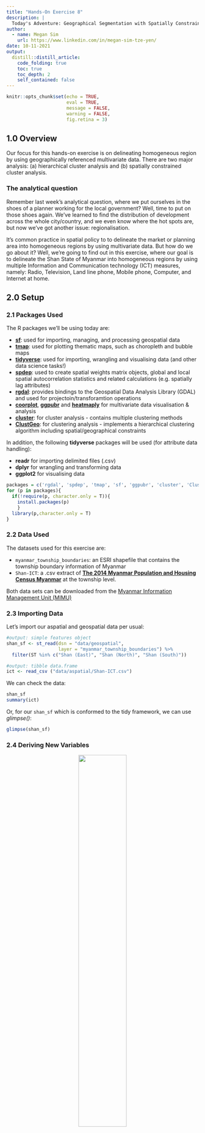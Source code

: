 ```yaml
---
title: "Hands-On Exercise 8"
description: |
  Today's Adventure: Geographical Segmentation with Spatially Constrained Clustering Techniques! We'll learn how to perform both geographical segmentation and cluster analysis - as well as to visusalise those results `r emo::ji("flexed_biceps")` 
author:
  - name: Megan Sim
    url: https://www.linkedin.com/in/megan-sim-tze-yen/
date: 10-11-2021
output:
  distill::distill_article:
    code_folding: true
    toc: true
    toc_depth: 2
    self_contained: false
---
```



```r
knitr::opts_chunk$set(echo = TRUE, 
                      eval = TRUE,
                      message = FALSE,
                      warning = FALSE,
                      fig.retina = 3)
```

## 1.0 Overview

Our focus for this hands-on exercise is on delineating homogeneous region by using geographically referenced multivariate data. There are two major analysis: (a) hierarchical cluster analysis and (b) spatially constrained cluster analysis.

### The analytical question 

Remember last week's analytical question, where we put ourselves in the shoes of a planner working for the local government? Well, time to put on those shoes again. We've learned to find the distribution of development across the whole city/country, and we even know where the hot spots are, but now we've got another issue: regionalisation.

It's common practice in spatial policy to to delineate the market or planning area into homogeneous regions by using multivariate data. But how do we go about it? Well, we're going to find out in this exercise, where our goal is to delineate the Shan State of Myanmar into homogeneous regions by using multiple Information and Communication technology (ICT) measures, namely: Radio, Television, Land line phone, Mobile phone, Computer, and Internet at home.  

## 2.0 Setup

### 2.1 Packages Used

The R packages we'll be using today are:

- [**sf**](https://cran.r-project.org/web/packages/sf/index.html): used for importing, managing, and processing geospatial data
- [**tmap**](https://cran.r-project.org/web/packages/tmap/index.html): used for plotting thematic maps, such as choropleth and bubble maps
- [**tidyverse**](https://www.tidyverse.org/): used for importing, wrangling and visualising data (and other data science tasks!)
- [**spdep**](https://cran.r-project.org/web/packages/spdep/index.html): used to create spatial weights matrix objects, global and local spatial autocorrelation statistics and related calculations (e.g. spatially lag attributes)
- [**rgdal**](https://cran.r-project.org/web/packages/rgdal/index.html): provides bindings to the Geospatial Data Analysis Library (GDAL) and used for projectoin/transforamtion operations
- [**coorplot**](https://cran.r-project.org/web/packages/corrplot/vignettes/corrplot-intro.html), [**ggpubr**](https://cran.r-project.org/web/packages/ggpubr/index.html) and [**heatmaply**](https://cran.r-project.org/web/packages/heatmaply/index.html) for multivariate data visualisation & analysis
- [**cluster**](https://cran.r-project.org/web/packages/cluster/): for cluster analysis - contains multiple clustering methods
- [**ClustGeo**](https://cran.r-project.org/web/packages/ClustGeo/vignettes/intro_ClustGeo.html): for clustering analysis - implements a hierarchical clustering algorithm including spatial/geographical constraints

In addition, the following **tidyverse** packages will be used (for attribute data handling):

- **readr** for importing delimited files (.csv)
- **dplyr** for wrangling and transforming data
- **ggplot2** for visualising data

```r
packages = c('rgdal', 'spdep', 'tmap', 'sf', 'ggpubr', 'cluster', 'ClustGeo', 'factoextra', 'NbClust', 'heatmaply', 'corrplot', 'psych', 'tidyverse')
for (p in packages){
  if(!require(p, character.only = T)){
    install.packages(p)
    }
  library(p,character.only = T)
}
```

### 2.2 Data Used
The datasets used for this exercise are:

- `myanmar_township_boundaries`: an ESRI shapefile that contains the township boundary information of Myanmar
- `Shan-ICT`: a .csv extract of [**The 2014 Myanmar Population and Housing Census Myanmar**](https://myanmar.unfpa.org/en/publications/2014-population-and-housing-census-myanmar-data-sheet) at the township level.

Both data sets can be downloaded from the [Myanmar Information Management Unit (MIMU)](http://themimu.info/) 

### 2.3 Importing Data
Let's import our aspatial and geospatial data per usual:

```r
#output: simple features object
shan_sf <- st_read(dsn = "data/geospatial", 
                   layer = "myanmar_township_boundaries") %>%
  filter(ST %in% c("Shan (East)", "Shan (North)", "Shan (South)"))

#output: tibble data.frame
ict <- read_csv ("data/aspatial/Shan-ICT.csv")
```

We can check the data:

```r
shan_sf
summary(ict)
```

Or, for our `shan_sf` which is conformed to the tidy framework, we can use *glimpse()*:

```r
glimpse(shan_sf)
```

### 2.4 Deriving New Variables

<center>
![](https://imgs.xkcd.com/comics/heatmap.png){width=50%}
</center>

Still remember this comic from our [In-Class Exercise 03](https://is415-msty.netlify.app/posts/2021-09-02-in-class-exercise-3/)? As our friends at xkcd put it, the population is not evenly distributed across the map. As such, counting-based map distributions maps roughly start representing the population instead of our topic of interest. In other words, in context of our data, townships with relatively higher total number of households will also have a higher number of households who own radios, TVs, etc. You can refer to the choropleth map comparison in section 3.2 below for an illustration of this point. 

Anyways, absolute values are obviously biased towards the underlying total number of households, which isn't what we want! `r emo::ji("pensive_face")` Since we can't use the absolute values, what should we do? 

Never fear! We'll derive the penetration rate of each ICT variable and use that instead:

```r
ict_derived <- ict %>%
  mutate(`RADIO_PR` = `Radio`/`Total households`*1000) %>%
  mutate(`TV_PR` = `Television`/`Total households`*1000) %>%
  mutate(`LLPHONE_PR` = `Land line phone`/`Total households`*1000) %>%
  mutate(`MPHONE_PR` = `Mobile phone`/`Total households`*1000) %>%
  mutate(`COMPUTER_PR` = `Computer`/`Total households`*1000) %>%
  mutate(`INTERNET_PR` = `Internet at home`/`Total households`*1000) %>%
  rename(`DT_PCODE` =`District Pcode`,`DT`=`District Name`,
         `TS_PCODE`=`Township Pcode`, `TS`=`Township Name`,
         `TT_HOUSEHOLDS`=`Total households`,
         `RADIO`=`Radio`, `TV`=`Television`, 
         `LLPHONE`=`Land line phone`, `MPHONE`=`Mobile phone`,
         `COMPUTER`=`Computer`, `INTERNET`=`Internet at home`) 
```

Let's review the summary statistics of the newly derived penetration rates:

```r
summary(ict_derived)
```

Six new fields have been added into the data.frame: `RADIO_PR`, `TV_PR`, `LLPHONE_PR`, `MPHONE_PR`, `COMPUTER_PR`, and `INTERNET_PR`.

### 2.5 Data Preparation

Let's perform a relational join to update the attribute data of `shan_sf` (geospatial) with the attribute fields of our `ict_dervied` data.frame object (aspatial). We'll do this with *left_join()*:

```r
#output: the data fields from ict_derived are now updated into the data frame of shan_sf
shan_sf <- left_join(shan_sf, 
                     ict_derived, 
                     by=c("TS_PCODE"="TS_PCODE"))
```

## 3.0 Exploratory Data Analysis (EDA)

### 3.1 EDA using statistical graphics

Let's conduct EDA to find the distribution of variables. One great visualisation method is to use a histogram, which easily identifies the overall distribution/skewness of the data values (i.e. left skew, right skew or normal distribution). We'll use `RADIO`:

```r
ggplot(data=ict_derived, 
       aes(x=`RADIO`)) +
  geom_histogram(bins=20, 
                 color="black", 
                 fill="light blue")
```

Meanwhile, if we'd like to detect outliers, we should look to boxplot:

```r
ggplot(data=ict_derived, 
       aes(x=`RADIO`)) +
  geom_boxplot(color="black", 
               fill="light blue")
```

Let's also plot the distribution of the newly derived variables. We'll use `RADIO_PR`:

```r
ggplot(data=ict_derived, 
       aes(x=`RADIO_PR`)) +
  geom_histogram(bins=20, 
                 color="black", 
                 fill="light blue")
```

```r
ggplot(data=ict_derived, 
       aes(x=`RADIO_PR`)) +
  geom_boxplot(color="black", 
               fill="light blue")
```

As we can see, the histogram for our original variable `RADIO` is right-skewed, with extremely far-out outliers (over six times the amount at 50th perenctile!) which means an extensive range. On the flip side, `RADIO_PR` has a relatively normal distribution that is slightly right-skewed, and its range is far more contained. Also notice the difference in the range of the 25th-to-50th percentile, and 50th-to-75th percentile for both: `RADIO` has the latter being significantly longer in range than the former, while `RADIO_PR` has them around the same length.

Let's use multiple histograms to reveal the distribution of the selected variables in the *ict_derived* data.frame:

```r
radio <- ggplot(data=ict_derived, 
             aes(x= `RADIO_PR`)) +
  geom_histogram(bins=20, 
                 color="black", 
                 fill="light blue")
tv <- ggplot(data=ict_derived, 
             aes(x= `TV_PR`)) +
  geom_histogram(bins=20, 
                 color="black", 
                 fill="light blue")
llphone <- ggplot(data=ict_derived, 
             aes(x= `LLPHONE_PR`)) +
  geom_histogram(bins=20, 
                 color="black", 
                 fill="light blue")
mphone <- ggplot(data=ict_derived, 
             aes(x= `MPHONE_PR`)) +
  geom_histogram(bins=20, 
                 color="black", 
                 fill="light blue")
computer <- ggplot(data=ict_derived, 
             aes(x= `COMPUTER_PR`)) +
  geom_histogram(bins=20, 
                 color="black", 
                 fill="light blue")
internet <- ggplot(data=ict_derived, 
             aes(x= `INTERNET_PR`)) +
  geom_histogram(bins=20, 
                 color="black", 
                 fill="light blue")
ggarrange(radio, tv, llphone, mphone, computer, internet, ncol = 3, nrow = 2)
```

Introducing the [*ggarange()*](https://rpkgs.datanovia.com/ggpubr/reference/ggarrange.html) function of the [**ggpubr**](https://rpkgs.datanovia.com/ggpubr/index.html) package! It's used to group the histograms together.

### 3.2 EDA using choropleth map

Let's use a choropleth map to have a look at the distribution of the Radio penetration rate of Shan State (at township level):

```r
qtm(shan_sf, "RADIO_PR")
```

Now, let's compare `RADIO` to `RADIO_PR`. We'll start by looking at the dsitribution of total number of households and number of radios:

In fact, let's illustrate that point:

```r
TT_HOUSEHOLDS.map <- tm_shape(shan_sf) + 
  tm_fill(col = "TT_HOUSEHOLDS",
          n = 5,
          style = "jenks", 
          title = "Total households") + 
  tm_borders(alpha = 0.5) 
RADIO.map <- tm_shape(shan_sf) + 
  tm_fill(col = "RADIO",
          n = 5,
          style = "jenks",
          title = "Number Radio ") + 
  tm_borders(alpha = 0.5) 
tmap_arrange(TT_HOUSEHOLDS.map, RADIO.map,
             asp=NA, ncol=2)
```

Notice that townships with relatively larger number of households also have a relatively higher number of radio ownership. Now, let's look at the distribution of total number of households and Radio penetration rate:

```r
tm_shape(shan_sf) +
    tm_polygons(c("TT_HOUSEHOLDS", "RADIO_PR"),
                style="jenks") +
    tm_facets(sync = TRUE, ncol = 2) +
  tm_legend(legend.position = c("right", "bottom"))+
  tm_layout(outer.margins=0, asp=0)
```

There's a marked difference between that `RADIO` choropleth map and the `RADIO_PR` one: instead of having high densities of radio ownership in the same areas with high levels of households (mostly in the Central areas of the map), we see the more representative penetration rate (where the highest density is in the extremities of the map, one in the North, one in the West and one in the East).

### 3.3 Correlation Analysis

Before we perform cluster analysis, we need to perform correlation analysis so as to ensure that the cluster variables are not highly correlated. "Why?" Well - each variable gets a different weight in cluster analysis. But if you have two variables that are highly correlated (aka collinear) - the concept they represent is effectively similar, and that concept gets twice the weight as other variables since it has two contributor variables. Our solution would hence be skewed towards that concept, which is undesirable. You can read more about it on [this article](https://www.greenbook.org/marketing-research/cluster-analysis).

<center>
![](images/recommended_reading.png){width=90%}
</center>

We'll use use [*corrplot.mixed()*](https://cran.r-project.org/web/packages/corrplot/corrplot.pdf) function of the [**corrplot**](https://cran.r-project.org/web/packages/corrplot/vignettes/corrplot-intro.html) package to visualise and analyse the correlation of the input variables.

```r
cluster_vars.cor = cor(ict_derived[,12:17])
corrplot.mixed(cluster_vars.cor,
         lower = "ellipse", 
               upper = "number",
               tl.pos = "lt",
               diag = "l",
               tl.col = "black")
```

The correlation plot above shows that `COMPUTER_PR` and `INTERNET_PR` are highly correlated, which makes sense considering that a good portion of internet users access it through desktops and laptops. Knowing this, we should only use one of them in the cluster analysis instead of both.

##  4.0 Hierarchy Cluster Analysis

### 4.1 Extrating clustering variables

Firstly, we'll extract the clustering variables from the `shan_sf`:

```r
cluster_vars <- shan_sf %>%
  st_set_geometry(NULL) %>%
  select("TS.x", "RADIO_PR", "TV_PR", "LLPHONE_PR", "MPHONE_PR", "COMPUTER_PR")
head(cluster_vars,10)
```

Note that the final clustering variables list does not include variable `INTERNET_PR` - as we've found from our 3.3 Correlation Analysis, it's highly correlated with the variable `COMPUTER_PR`, so we're using the latter only.

Next, we need to change the rows by township name instead of row number: 

```r
row.names(cluster_vars) <- cluster_vars$"TS.x"
head(cluster_vars,10)
```

Success! The row number has been replaced into the township name.

From there, let's delete the TS.x field:

```r
shan_ict <- select(cluster_vars, c(2:6))
head(shan_ict, 10)
```

### 4.2 Data Standardisation

When multiple variables are used, we'd normally see a difference in the range of their values. However, our analysis will tend to be biased to variables with larger values. To illustrate this point...

Imagine that we're trying to determine a person's level of wealth, and we have the variables "money in their wallet" and "number of houses they own".

<center>
![](images/personA_personB.png){width=80%}
</center>

Person A has \$100 in their wallet, owns 5 houses. Person B has \$10,000 in their wallet, owns 1 house. 

As humans, our first thought might be "how does Person A afford 5 houses!?" - we *know* that having more houses is a better indicator wealth than cash. But our analysis only looks at the difference - "a difference of 9,900 is more significant than a difference of 4" - and then assign a greater weight to "money in their wallet". 

As such, to prevent such a case from happening, we'll need to standardise the input variables.

#### 4.2.1 Min-Max standardisation

We'll use *normalize()* of the [*heatmaply*](https://cran.r-project.org/web/packages/heatmaply/index.html) package to standardise using the Min-Max method, and display the summary statistics with *summary()*.

```r
shan_ict.std <- normalize(shan_ict)
summary(shan_ict.std)
```

Note that the values range of the Min-max standardised clustering variables are 0-1 now. 

#### 4.2.2 Z-score standardisation

For Z-score standardisation, we assume all variables come from some normal distribution. If we know otherwise, it should not be used. We'll use [*scale()*](https://www.rdocumentation.org/packages/base/versions/3.6.2/topics/scale) of Base R to perform Z-score standardisation. We'll also use [*describe()*](https://www.rdocumentation.org/packages/Hmisc/versions/4.4-0/topics/describe) of [**psych**]( https://cran.r-project.org/web/packages/psych/index.html) package instead of *summary()* since it provides the standard deviation.

```r
shan_ict.z <- scale(shan_ict)
describe(shan_ict.z)
```

Note that the mean and standard deviation of the Z-score standardised clustering variables are 0 and 1 respectively.

#### 4.2.3 Visualising the standardised clustering variables

Other than reviewing the summary statistics of the standardised clustering variables, let's visualise their distribution graphical as well!

```r
r <- ggplot(data=ict_derived, 
             aes(x= `RADIO_PR`)) +
  geom_histogram(bins=20, 
                 color="black", 
                 fill="light blue")
shan_ict_s_df <- as.data.frame(shan_ict.std)
s <- ggplot(data=shan_ict_s_df, 
       aes(x=`RADIO_PR`)) +
  geom_histogram(bins=20, 
                 color="black", 
                 fill="light blue") +
  ggtitle("Min-Max Standardisation")
shan_ict_z_df <- as.data.frame(shan_ict.z)
z <- ggplot(data=shan_ict_z_df, 
       aes(x=`RADIO_PR`)) +
  geom_histogram(bins=20, 
                 color="black", 
                 fill="light blue") +
  ggtitle("Z-score Standardisation")
ggarrange(r, s, z,
          ncol = 3,
          nrow = 1)
```

Did you notice? `r emo::ji("light_bulb")` The overall distribution of the clustering variables will change after the data standardisation. However, **take note** that we should **NOT** perform data standardisation if the values range of the clustering variables isn't very large.  

### 4.3 Computing proximity matrix

Let's compute the proximity matrix by using [*dist()*](https://stat.ethz.ch/R-manual/R-devel/library/stats/html/dist.html) of R. *dist()* supports six distance proximity calculations:

- euclidean
- maximum
- manhattan
- canberra
- binary
- minkowski

*The default is euclidean proximity matrix.*

Here, we'll compute the proximity matrix using *euclidean* method:

```r
proxmat <- dist(shan_ict, method = 'euclidean')
```

Let's inspect the content of `proxmat`:

```r
proxmat
```

### 4.4 Computing hierarchical clustering

While there are several packages which provide hierarchical clustering functions, in this exercise, we'll be introducing the [*hclust()*](https://stat.ethz.ch/R-manual/R-devel/library/stats/html/hclust.html) function of R stats. It employs the agglomeration method to compute the cluster, and supports 8 clustering algorithms: ward.D, ward.D2, single, complete, average(UPGMA), mcquitty(WPGMA), median(WPGMC) and centroid(UPGMC).

We'll try the ward.D method for our hierarchcial cluster analysis:

```r
# output: hclust class object which describes the tree produced by the clustering process
hclust_ward <- hclust(proxmat, method = 'ward.D')
```

We can then *plot()* the tree:

```r
plot(hclust_ward, cex = 0.6)
```

### 4.5 Selecting the optimal clustering algorithm

One of the main challenges of hierarchical clustering is how to identify stronger clustering structures. To address this, we use the [*agnes()*](https://www.rdocumentation.org/packages/cluster/versions/2.1.0/topics/agnes) function of the [**cluster**](https://cran.r-project.org/web/packages/cluster/) package. It functions like *hclust* but with the added benefit of the agglomerative coefficient, which measures the amount of clustering structure found, with Values closer to 1 suggesting a strong clustering structure.

Let's compute the agglomerative coefficients of all hierarchical clustering algorithms to see which ones has the strongest clsutering structure!

```r
m <- c( "average", "single", "complete", "ward")
names(m) <- c( "average", "single", "complete", "ward")
ac <- function(x) {
  agnes(shan_ict, method = x)$ac
}
map_dbl(m, ac)
```

DING-DING-DING! We have a winner: Ward’s method provides the strongest clustering structure among the four methods assessed. Hence, only Ward's method will be used in the subsequent analysis.

### 4.6 Determining Optimal Clusters

Another technical challenge faced when performing clustering analysis is how to determine the optimal clusters to retain. There are [three](https://www.datanovia.com/en/lessons/determining-the-optimal-number-of-clusters-3-must-know-methods/) commonly used methods to determine the optimal clusters:

- [Elbow Method](https://en.wikipedia.org/wiki/Elbow_method_(clustering))
- [Average Silhouette Method](https://www.sciencedirect.com/science/article/pii/0377042787901257?via%3Dihub)
- [Gap Statistic Method](https://statweb.stanford.edu/~gwalther/gap)

For this exercise, we'll be using the gap statistic method.

#### Gap Statistic Method

The [**gap statistic**](http://www.web.stanford.edu/~hastie/Papers/gap.pdf) compares the total within intra-cluster variation for different values of k with their expected values under null reference distribution of the data. The estimate of the optimal clusters will be the value that maximizes the gap statistic. This also implies that the clustering structure is far away from the random uniform distribution of points.

To compute the gap statistic, we'll use the [*clusGap()*](https://www.rdocumentation.org/packages/cluster/versions/2.1.0/topics/clusGap) function of the [**cluster**](https://cran.r-project.org/web/packages/cluster/index.html) package. We'll also be using the the [*hcut*](https://rpkgs.datanovia.com/factoextra/reference/hcut.html) function from the [**factoextra**](https://rpkgs.datanovia.com/factoextra/index.html) package.  

```r
set.seed(12345)
gap_stat <- clusGap(shan_ict, 
                    FUN = hcut, 
                    nstart = 25, 
                    K.max = 10, 
                    B = 50)
print(gap_stat, method = "firstmax")
```

Next, we'll visualise the plot by using the [*fviz_gap_stat()*](https://rpkgs.datanovia.com/factoextra/reference/fviz_nbclust.html) function of [**factoextra**](https://rpkgs.datanovia.com/factoextra/index.html) package:

```r
fviz_gap_stat(gap_stat)
```

Hmm... as we can see, the recommended number of clusters to retain is 1. But that simply isn't logical - one cluster would mean that the whole map is one big cluster, which defeats the purpose of cluster analysis and segmentation `r emo::ji("worried_face")` 

Looking at the gap statistic graph, the 6-cluster gives the largest gap statistic  - so we'll pick that as our best choice.

### 4.7 Interpreting the dendrograms

What is a dendrogram? In a dendrogram, each leaf corresponds to one observation. As we move up the tree, observations that are similar to each other are combined into branches, which are themselves fused at a higher height.

The height of the fusion, provided on the vertical axis, indicates the (dis)similarity between two observations. The higher the height of the fusion, the less similar the observations are. Take note that conclusions about the proximity of two observations can be drawn only based on the height where branches containing those two observations first are fused. We **cannot** use the proximity of two observations along the horizontal axis as a criteria of their similarity.

Let's try plotting a dendrogram with a border around the selected clusters by using the [*rect.hclust()*](https://stat.ethz.ch/R-manual/R-devel/library/stats/html/rect.hclust.html) function of R stats:

```r
plot(hclust_ward, cex = 0.6)
rect.hclust(hclust_ward, 
            k = 6, 
            # specify border colours for rectangles
            border = 2:5)
```

### 4.8 Visually-driven hierarchical clustering analysis

In this section, we'll be building highly interactive or static cluster heatmaps with the [*heatmaply*](https://cran.r-project.org/web/packages/heatmaply/index.html) package.

#### 4.8.1 Transforming the data frame into a matrix

For heatmaps, our data has to be in a data matrix:

```r
shan_ict_mat <- data.matrix(shan_ict)
```

#### 4.8.2 Plotting interactive cluster heatmap using *heatmaply()*

Now, we'll use the [*heatmaply()*](https://talgalili.github.io/heatmaply/reference/heatmaply.html) function of the [heatmaply](https://talgalili.github.io/heatmaply/index.html) package to build an interactive cluster heatmap:

```r
heatmaply(normalize(shan_ict_mat),
          Colv=NA,
          dist_method = "euclidean",
          hclust_method = "ward.D",
          seriate = "OLO",
          colors = Blues,
          k_row = 6,
          margins = c(NA,200,60,NA),
          fontsize_row = 4,
          fontsize_col = 5,
          main="Geographic Segmentation of Shan State by ICT indicators",
          xlab = "ICT Indicators",
          ylab = "Townships of Shan State"
          )
```

### 4.9 Mapping the clusters formed

Using the [*cutree()*](https://stat.ethz.ch/R-manual/R-devel/library/stats/html/cutree.html) function of Base R, we'll derive 6-cluster model. 

```r
# outputs a list object
groups <- as.factor(cutree(hclust_ward, k=6))
```

Since our output is a list object, we'll need to append it back on `shan_sf` to visualise our clusters. Firstly, we'll convert `groups` into a matrix, then append it onto `shan_sf` with *cbind()*, and while we're at it - we'll rename the `as.matrix.groups` field as `CLUSTER`.

```r
shan_sf_cluster <- cbind(shan_sf, as.matrix(groups)) %>%
  rename(`CLUSTER`=`as.matrix.groups.`)
```

Next, let's have a quick plot of a choropleth map of the clusters formed:

```r
qtm(shan_sf_cluster, "CLUSTER")
```

As we can see from our choropleth map above, the clusters are very fragmented. The tends to be one of the major limitations when non-spatial clustering algorithm (in this case, hierarchical clustering) is used.

## 5.0 Spatially Constrained Clustering - SKATER approach

Well, now that we know what a non-spatial clustering algorithm is like, what about spatial clustering algorithms? In this section, we'll learn how derive spatially constrained cluster by using the [*skater()*](https://r-spatial.github.io/spdep/reference/skater.html) method of the [**spdep**](https://r-spatial.github.io/spdep/index.html) package.


### 5.1 Converting into SpatialPolygonsDataFrame

While our heatmaps needed a matrix format, our SKATER function only supports **sp** objects. As such, we'll  need to convert `shan_sf` into SpatialPolygonsDataFrame with the [*as_Spatial()*](https://r-spatial.github.io/sf/reference/coerce-methods.html) method:

```r
shan_sp <- as_Spatial(shan_sf)
```

### 5.2 Computing Neighbour List

Next, we'll use [poly2nd()](https://r-spatial.github.io/spdep/reference/poly2nb.html) to compute the neighbours list from polygon list:

```r
shan.nb <- poly2nb(shan_sp)
summary(shan.nb)
```

Now, let's get to plotting. Since we can now plot the community area boundaries as well,let's plot that graph on top of the map, like so:

```r
# sets boundaries
plot(shan_sp, 
     border=grey(.5))
# plot the neighbour list object
# coordinates applied to the original SpatialPolygonDataFrame to extract centroids
plot(shan.nb,  
     coordinates(shan_sp), 
     col="blue", 
     add=TRUE)
```

**NOTE**: if you plot the network first and then the boundaries, some of the areas will be clipped. This is because the plotting area is determined by the characteristics of the first plot. In this example, since the boundary map extends further than the graph, we should plot it first.

### 5.3 Computing minimum spanning tree

#### 5.3.1 Calculating edge costs

We'll use [*nbcosts()*](https://r-spatial.github.io/spdep/reference/nbcosts.html) of the **spdep** package to compute the cost of each edge aka the distance between nodes:

```r
lcosts <- nbcosts(shan.nb, shan_ict)
```

This is the notion of a generalised weight for a spatial weights matrix: for each observation, this gives the pairwise dissimilarity between its values on the five variables and the values for the neighbouring observation (from the neighbour list).

Next, let's  incorporate these costs into a weights object the same way we did in the calculation of inverse of distance weights: we'll convert it into a list weights object by specifying the just computed ***lcosts*** as the weights. We'll use [*nb2listw()*](https://r-spatial.github.io/spdep/reference/nb2listw.html), like so:.

```r
# style="B" to make sure that the cost values are not row-standardised
shan.w <- nb2listw(shan.nb, 
                   lcosts, 
                   style="B")
summary(shan.w)
```

#### 5.3.2 Computing minimum spanning tree

We'll compute the minimum spanning tree with [*mstree()*](https://r-spatial.github.io/spdep/reference/mstree.html):

```r
shan.mst <- mstree(shan.w)
```

After computing the MST, we can check its class and dimension:

```r
class(shan.mst)
dim(shan.mst)
```

"Wait a moment, why is the dimension 54 and not 55?" You might be wondering. Don't worry: this happens because the minimum spanning tree consists on n-1 edges (links) in order to traverse all the nodes.

Let's also display the content of `shan.mst`: 

```r
head(shan.mst)
```

Now that we have a rough overview of our MST, it's time to plot! Our goal is to see how the initial neighbour list is simplified to just one edge connecting each of the nodes, while passing through all the nodes. Like before, we'll plot it together with the township boundaries.

```r
plot(shan_sp, border=gray(.5))
plot.mst(shan.mst, 
         coordinates(shan_sp), 
         col="blue", 
         cex.lab=0.7, 
         cex.circles=0.005, 
         add=TRUE)
```

### 5.4 Computing spatially constrained clusters using SKATER method

Now to the meat of the section! Let's compute the spatially constrained cluster using [*skater()*](https://r-spatial.github.io/spdep/reference/skater.html):

```r
clust6 <- skater(edges = shan.mst[,1:2], 
                 data = shan_ict, 
                 method = "euclidean", 
                 ncuts = 5)
```

The *skater()* method takes three mandatory arguments:
- the first two columns of the MST matrix (i.e. not the cost)
- the data matrix (to update the costs as units are being grouped)
- the number of cuts. Note that it is set to **one less than the number of clusters** to represent the number of cuts

```r
str(clust6)
```

Did you notice? The grouops vector contains labels of hte cluster to which each observation belongs - followed by a detailed summary for each of the clustesr in `edges.groups`. Also take note that the sum of squares measures are given as ssto for the total and ssw to show the effect of each of the cuts on the overall criterion.

Let's check the cluster assignment:

```r
ccs6 <- clust6$groups
ccs6
```

We can also check the number of observations per cluster with *table()*:

```r
table(ccs6)
```

Lastly, let's plot the pruned tree that shows the five clusters on top of the townshop area: 

```r
plot(shan_sp, border=gray(.5))
plot(clust6, 
     coordinates(shan_sp), 
     cex.lab=.7,
     groups.colors=c("red","green","blue", "brown", "pink"),
     cex.circles=0.005, 
     add=TRUE)
```

### 5.5 Visualising the clusters in choropleth map

Let's plot the newly derived clusters by using SKATER method!

```r
groups_mat <- as.matrix(clust6$groups)
shan_sf_spatialcluster <- cbind(shan_sf_cluster, as.factor(groups_mat)) %>%
  rename(`SP_CLUSTER`=`as.factor.groups_mat.`)
qtm(shan_sf_spatialcluster, "SP_CLUSTER")
```

We should also compare the hierarchical clustering and spatially constrained hierarchical clustering maps:

```r
hclust.map <- qtm(shan_sf_cluster,
                  "CLUSTER") + 
  tm_borders(alpha = 0.5) 
shclust.map <- qtm(shan_sf_spatialcluster,
                   "SP_CLUSTER") + 
  tm_borders(alpha = 0.5) 
tmap_arrange(hclust.map, shclust.map,
             asp=NA, ncol=2)
```

## 6.0 End Notes

With that, we've learned how to perform both non-spatial clustering and spatially-constrained clustering, from data prep to visualisation! Tune in next week for more geospatial analytics tips `r emo::ji("smile")` 